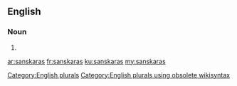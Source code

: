 ==English==

===Noun===
{{head|en}}

# {{plural of|sanskara}}

[[Category:English plurals]][[Category:English plurals using obsolete wikisyntax]]

[[ar:sanskaras]]
[[fr:sanskaras]]
[[ku:sanskaras]]
[[my:sanskaras]]